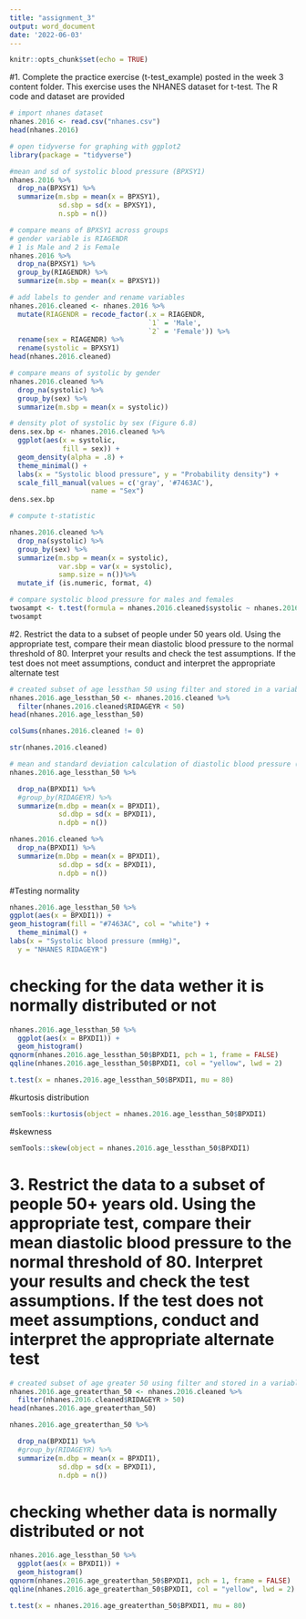 ```yaml
---
title: "assignment_3"
output: word_document
date: '2022-06-03'
---
```


```r
knitr::opts_chunk$set(echo = TRUE)
```

#1. Complete the practice exercise (t-test_example) posted in the week 3 content folder. This exercise uses the NHANES dataset for t-test. The R code and dataset are provided

```r
# import nhanes dataset
nhanes.2016 <- read.csv("nhanes.csv")
head(nhanes.2016)
```

```r

# open tidyverse for graphing with ggplot2
library(package = "tidyverse")
```

```r
#mean and sd of systolic blood pressure (BPXSY1)
nhanes.2016 %>%
  drop_na(BPXSY1) %>%
  summarize(m.sbp = mean(x = BPXSY1),
            sd.sbp = sd(x = BPXSY1),
            n.spb = n())
```
```r
# compare means of BPXSY1 across groups
# gender variable is RIAGENDR
# 1 is Male and 2 is Female
nhanes.2016 %>%
  drop_na(BPXSY1) %>%
  group_by(RIAGENDR) %>%
  summarize(m.sbp = mean(x = BPXSY1))
```

```r
# add labels to gender and rename variables
nhanes.2016.cleaned <- nhanes.2016 %>%
  mutate(RIAGENDR = recode_factor(.x = RIAGENDR,
                                  `1` = 'Male',
                                  `2` = 'Female')) %>%
  rename(sex = RIAGENDR) %>%
  rename(systolic = BPXSY1)
head(nhanes.2016.cleaned)
```

```r
# compare means of systolic by gender
nhanes.2016.cleaned %>%
  drop_na(systolic) %>%
  group_by(sex) %>%
  summarize(m.sbp = mean(x = systolic))
```
```r
# density plot of systolic by sex (Figure 6.8)
dens.sex.bp <- nhanes.2016.cleaned %>%
  ggplot(aes(x = systolic,
             fill = sex)) +
  geom_density(alpha = .8) +
  theme_minimal() +
  labs(x = "Systolic blood pressure", y = "Probability density") +
  scale_fill_manual(values = c('gray', '#7463AC'),
                    name = "Sex")
dens.sex.bp
```
```r
# compute t-statistic

nhanes.2016.cleaned %>%
  drop_na(systolic) %>%
  group_by(sex) %>%
  summarize(m.sbp = mean(x = systolic),
            var.sbp = var(x = systolic),
            samp.size = n())%>%
  mutate_if (is.numeric, format, 4)
```

```r
# compare systolic blood pressure for males and females
twosampt <- t.test(formula = nhanes.2016.cleaned$systolic ~ nhanes.2016.cleaned$sex)
twosampt
```
#2. Restrict the data to a subset of people under 50 years old. Using the appropriate test, compare their mean diastolic blood pressure to the normal threshold of 80. Interpret your results and check the test assumptions. If the test does not meet assumptions, conduct and interpret the appropriate alternate test 

```r
# created subset of age lessthan 50 using filter and stored in a variable
nhanes.2016.age_lessthan_50 <- nhanes.2016.cleaned %>%
  filter(nhanes.2016.cleaned$RIDAGEYR < 50)
head(nhanes.2016.age_lessthan_50)

```
```r
colSums(nhanes.2016.cleaned != 0)   
```
```r
str(nhanes.2016.cleaned)
```

```r
# mean and standard deviation calculation of diastolic blood pressure (BPXDI1) for a sample under age 50
nhanes.2016.age_lessthan_50 %>%

  drop_na(BPXDI1) %>%
  #group_by(RIDAGEYR) %>%
  summarize(m.dbp = mean(x = BPXDI1),
            sd.dbp = sd(x = BPXDI1),
            n.dpb = n())
```


```r
nhanes.2016.cleaned %>%
  drop_na(BPXDI1) %>%
  summarize(m.Dbp = mean(x = BPXDI1),
            sd.dbp = sd(x = BPXDI1),
            n.dpb = n())

```


#Testing normality

```r
nhanes.2016.age_lessthan_50 %>%
ggplot(aes(x = BPXDI1)) +
geom_histogram(fill = "#7463AC", col = "white") +
  theme_minimal() +
labs(x = "Systolic blood pressure (mmHg)",
  y = "NHANES RIDAGEYR")

```
# checking for the data wether it is normally distributed or not

```r
nhanes.2016.age_lessthan_50 %>% 
  ggplot(aes(x = BPXDI1)) +
  geom_histogram()
qqnorm(nhanes.2016.age_lessthan_50$BPXDI1, pch = 1, frame = FALSE)
qqline(nhanes.2016.age_lessthan_50$BPXDI1, col = "yellow", lwd = 2)
```

```r
t.test(x = nhanes.2016.age_lessthan_50$BPXDI1, mu = 80)
```

#kurtosis distribution
```r
semTools::kurtosis(object = nhanes.2016.age_lessthan_50$BPXDI1)

```


#skewness

```r
semTools::skew(object = nhanes.2016.age_lessthan_50$BPXDI1)
```
# 3. Restrict the data to a subset of people 50+ years old. Using the appropriate test, compare their mean diastolic blood pressure to the normal threshold of 80. Interpret your results and check the test assumptions. If the test does not meet assumptions, conduct and interpret the appropriate alternate test

```r
# created subset of age greater 50 using filter and stored in a variable
nhanes.2016.age_greaterthan_50 <- nhanes.2016.cleaned %>%
  filter(nhanes.2016.cleaned$RIDAGEYR > 50)
head(nhanes.2016.age_greaterthan_50)
```

```r
nhanes.2016.age_greaterthan_50 %>%

  drop_na(BPXDI1) %>%
  #group_by(RIDAGEYR) %>%
  summarize(m.dbp = mean(x = BPXDI1),
            sd.dbp = sd(x = BPXDI1),
            n.dpb = n())
```



# checking whether data is normally distributed or not
```r
nhanes.2016.age_lessthan_50 %>% 
  ggplot(aes(x = BPXDI1)) +
  geom_histogram()
qqnorm(nhanes.2016.age_greaterthan_50$BPXDI1, pch = 1, frame = FALSE)
qqline(nhanes.2016.age_greaterthan_50$BPXDI1, col = "yellow", lwd = 2)
```


```r
t.test(x = nhanes.2016.age_greaterthan_50$BPXDI1, mu = 80)
```
  